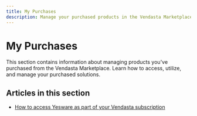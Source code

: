 ```yaml
---
title: My Purchases
description: Manage your purchased products in the Vendasta Marketplace.
---
```


# My Purchases

This section contains information about managing products you've purchased from the Vendasta Marketplace. Learn how to access, utilize, and manage your purchased solutions.

## Articles in this section

- [How to access Yesware as part of your Vendasta subscription](/docs/marketplace/my-purchases/how-to-access-yesware)